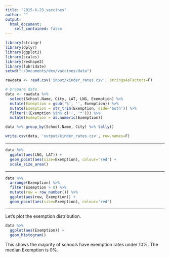 ```yaml
---
title: "2015-6-23_vaccines"
author: ""
output:
  html_document:
    self_contained: false
---
```


```r
library(stringr)
library(dplyr)
library(ggplot2)
library(scales)
library(reshape2)
library(lubridate)
setwd("~/Documents/dev/vaccines/data")
```

```r
rawdata <- read.csv('input/kinder_rates.csv', stringsAsFactors=F)

# prepare data
data <- rawdata %>%
  select(School.Name, City, LAT, LNG, Exemption) %>%
  mutate(Exemption = gsub('%', '', Exemption)) %>%
  mutate(Exemption = str_trim(Exemption, side='both')) %>%
  filter(!(Exemption %in% c('', '*'))) %>%
  mutate(Exemption = as.numeric(Exemption))

data %>% group_by(School.Name, City) %>% tally()

write.csv(data, 'output/kinder_rates.csv', row.names=F)
```

****
```r
data %>%
  ggplot(aes(LNG, LAT)) +
  geom_point(aes(size=Exemption), colour='red') +
  scale_size_area()
```

****
```r
data %>%
  arrange(Exemption) %>%
  filter(Exemption > 0) %>%
  mutate(row = row_number()) %>%
  ggplot(aes(row, Exemption)) +
  geom_point(aes(size=Exemption), colour='red')
```

****
Let's plot the exemption distribution.
```r
data %>%
  ggplot(aes(Exemption)) +
  geom_histogram()
```
This shows the majority of schools have exemption rates under 10%. The median Exemption is 0%.
